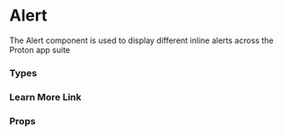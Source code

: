 
# Alert

The Alert component is used to display different inline alerts across the Proton app suite

<Canvas withSource="open">
    <Story id="components-alert--basic" />
</Canvas>

### Types

<Canvas>
    <Story id="components-alert--types" />
</Canvas>

### Learn More Link

<Canvas>
    <Story id="components-alert--learn-more-link" />
</Canvas>

### Props

<Primary />

<ArgsTable story={PRIMARY_STORY} />
